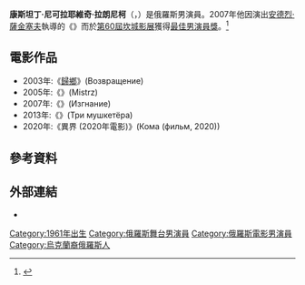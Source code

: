 {{Infobox person
| name  = 康斯坦丁·拉朗尼柯<br/>Константи́н Лавро́ненко
| image = 
| imagesize = 
| caption = 
| birth_date = {{birth date and age|1961|4|20}}
| birth_place = {{USSR}}[[俄羅斯蘇維埃聯邦社會主義共和國|俄羅斯蘇維埃聯邦社會主義共和國]][[頓河畔羅斯托夫|頓河畔羅斯托夫]]
| nationality = {{RUS}}
| years_active = 
| occupation = 演員
| spouse = 
}}

'''康斯坦丁·尼可拉耶維奇·拉朗尼柯'''（{{lang-ru|Константи́н Никола́евич Лавро́ненко}}，{{bd|1961年|4月20日|catIdx=L}}）是俄羅斯男演員。2007年他因演出[[安德烈·薩金塞夫|安德烈·薩金塞夫]]執導的《{{link-ru|將愛放逐|Изгнание (фильм)}}》而於[[第60届戛纳电影节|第60屆坎城影展]]獲得[[最佳男演員獎_(坎城影展)|最佳男演員獎]]。<ref name="festival-cannes.com">{{cite web |url=http://www.festival-cannes.com/en/archives/ficheFilm/id/4427494/year/2007.html |title=Festival de Cannes: The Banishment |accessdate=2009-12-18 |work=festival-cannes.com |archive-date=2014-10-12 |archive-url=https://web.archive.org/web/20141012011906/http://www.festival-cannes.com/en/archives/ficheFilm/id/4427494/year/2007.html |dead-url=no }}</ref>

== 電影作品 ==
*2003年:《[[回归_(2003年电影)|歸鄉]]》(Возвращение)
*2005年:《{{link-pl|霧中湖|Mistrz (film 2005)}}》(Mistrz)
*2007年:《{{link-ru|將愛放逐|Изгнание (фильм)}}》(Изгнание)
*2013年:《{{link-ru|三劍客 (2013年電影)|Три мушкетёра (фильм, 2013)|三劍客}}》(Три мушкетёра)
*2020年:《異界 (2020年電影)》(Кома (фильм, 2020))

==參考資料==
{{Reflist}}

==外部連結==
* {{IMDb name|0492249}}

{{坎城影展最佳男演員獎}}
{{DEFAULTSORT:Lavronenko, Konstantin}}
[[Category:1961年出生|Category:1961年出生]]
[[Category:俄羅斯舞台男演員|Category:俄羅斯舞台男演員]]
[[Category:俄羅斯電影男演員|Category:俄羅斯電影男演員]]
[[Category:烏克蘭裔俄羅斯人|Category:烏克蘭裔俄羅斯人]]